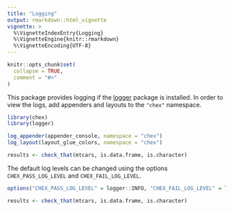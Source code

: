 ```yaml
---
title: "Logging"
output: rmarkdown::html_vignette
vignette: >
  %\VignetteIndexEntry{Logging}
  %\VignetteEngine{knitr::rmarkdown}
  %\VignetteEncoding{UTF-8}
---
```


```r
knitr::opts_chunk$set(
  collapse = TRUE,
  comment = "#>"
)
```


This package provides logging if the [logger](https://daroczig.github.io/logger/) package is installed. In order to view the logs, add appenders and layouts to the `"chex"` namespace.

```r
library(chex)
library(logger)

log_appender(appender_console, namespace = "chex")
log_layout(layout_glue_colors, namespace = "chex")

results <- check_that(mtcars, is.data.frame, is.character)
```


The default log levels can be changed using the options `CHEX_PASS_LOG_LEVEL` and `CHEX_FAIL_LOG_LEVEL`. 

```r
options("CHEX_PASS_LOG_LEVEL" = logger::INFO, "CHEX_FAIL_LOG_LEVEL" = logger::INFO)

results <- check_that(mtcars, is.data.frame, is.character)
```
